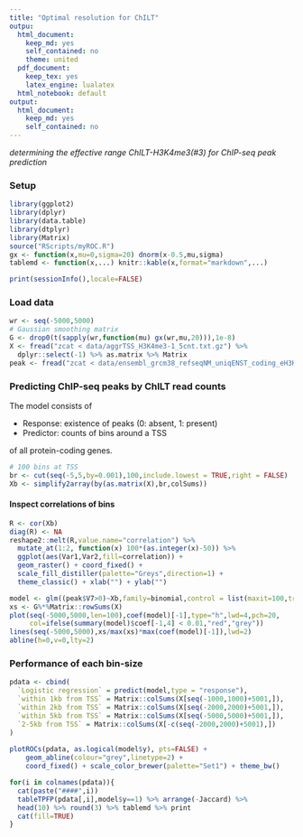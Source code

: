 ```yaml
---
title: "Optimal resolution for ChILT"
outpu:
  html_document: 
    keep_md: yes
    self_contained: no
    theme: united
  pdf_document:
    keep_tex: yes
    latex_engine: lualatex
  html_notebook: default
output: 
  html_document: 
    keep_md: yes
    self_contained: no
---
```


*determining the effective range ChILT-H3K4me3(#3) for ChIP-seq peak prediction*

### Setup

```r
library(ggplot2)
library(dplyr)
library(data.table)
library(dtplyr)
library(Matrix)
source("RScripts/myROC.R")
gx <- function(x,mu=0,sigma=20) dnorm(x-0.5,mu,sigma)
tablemd <- function(x,...) knitr::kable(x,format="markdown",...)
```

```r
print(sessionInfo(),locale=FALSE)
```

### Load data

```r
wr <- seq(-5000,5000)
# Gaussian smoothing matrix
G <- drop0(t(sapply(wr,function(mu) gx(wr,mu,20))),1e-8)
X <- fread("zcat < data/aggrTSS_H3K4me3-1_5cnt.txt.gz") %>%
  dplyr::select(-1) %>% as.matrix %>% Matrix
peak <- fread("zcat < data/ensembl_grcm38_refseqNM_uniqENST_coding_eH3K4me3PeakCountTSSwithin1000.txt.gz")
```

### Predicting ChIP-seq peaks by ChILT read counts 

The model consists of

* Response: existence of peaks (0: absent, 1: present)
* Predictor: counts of bins around a TSS

of all protein-coding genes.

```r
# 100 bins at TSS
br <- cut(seq(-5,5,by=0.001),100,include.lowest = TRUE,right = FALSE)
Xb <- simplify2array(by(as.matrix(X),br,colSums))
```

#### Inspect correlations of bins

```r
R <- cor(Xb)
diag(R) <- NA
reshape2::melt(R,value.name="correlation") %>%
  mutate_at(1:2, function(x) 100*(as.integer(x)-50)) %>%
  ggplot(aes(Var1,Var2,fill=correlation)) +
  geom_raster() + coord_fixed() + 
  scale_fill_distiller(palette="Greys",direction=1) +
  theme_classic() + xlab("") + ylab("")
```


```r
model <- glm((peak$V7>0)~Xb,family=binomial,control = list(maxit=100,trace = TRUE))
xs <- G%*%Matrix::rowSums(X)
plot(seq(-5000,5000,len=100),coef(model)[-1],type="h",lwd=4,pch=20,
     col=ifelse(summary(model)$coef[-1,4] < 0.01,"red","grey"))
lines(seq(-5000,5000),xs/max(xs)*max(coef(model)[-1]),lwd=2)
abline(h=0,v=0,lty=2)
```

### Performance of each bin-size

```r
pdata <- cbind(
  `Logistic regression` = predict(model,type = "response"),
  `within 1kb from TSS` = Matrix::colSums(X[seq(-1000,1000)+5001,]),
  `within 2kb from TSS` = Matrix::colSums(X[seq(-2000,2000)+5001,]),
  `within 5kb from TSS` = Matrix::colSums(X[seq(-5000,5000)+5001,]),
  `2-5kb from TSS` = Matrix::colSums(X[-c(seq(-2000,2000)+5001),])
)
  
plotROCs(pdata, as.logical(model$y), pts=FALSE) +
    geom_abline(colour="grey",linetype=2) +
    coord_fixed() + scale_color_brewer(palette="Set1") + theme_bw()
```

```r
for(i in colnames(pdata)){
  cat(paste("####",i))
  tableTPFP(pdata[,i],model$y==1) %>% arrange(-Jaccard) %>%
  head(10) %>% round(3) %>% tablemd %>% print
  cat(fill=TRUE)
}
```


